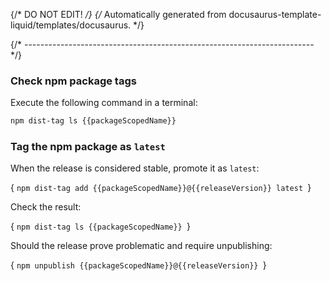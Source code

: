 {/* DO NOT EDIT! */}
{/* Automatically generated from docusaurus-template-liquid/templates/docusaurus. */}


{/* ------------------------------------------------------------------------ */}

### Check npm package tags

Execute the following command in a terminal:

```sh
npm dist-tag ls {{packageScopedName}}
```

### Tag the npm package as `latest`

When the release is considered stable, promote it as `latest`:

<CodeBlock language="sh"> {
`npm dist-tag add {{packageScopedName}}@{{releaseVersion}} latest
`} </CodeBlock>

Check the result:

<CodeBlock language="sh"> {
`npm dist-tag ls {{packageScopedName}}
`} </CodeBlock>

Should the release prove problematic and require unpublishing:

<CodeBlock language="sh"> {
`npm unpublish {{packageScopedName}}@{{releaseVersion}}
`} </CodeBlock>
